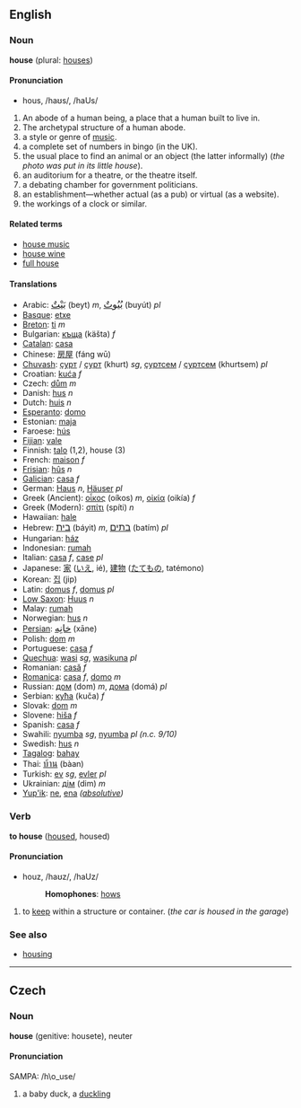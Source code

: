 ==English==

===Noun===
'''house''' (plural: [[house]]s)

====Pronunciation====
*hous, /haʊs/, /haUs/

#An abode of a human being, a place that a human built to live in.
#The archetypal structure of a human abode.
#a style or genre of [[music]].
#a complete set of numbers in bingo (in the UK).
#the usual place to find an animal or an object (the latter informally) (''the photo was put in its little house'').
#an auditorium for a theatre, or the theatre itself.
#a debating chamber for government politicians.
#an establishment—whether actual (as a pub) or virtual (as a website).
#the workings of a clock or similar.

====Related terms====
*[[house music]]
*[[house wine]]
*[[full house]]

====Translations====
*Arabic: <big>[[بيت|بَيْتٌ]]</big> (beyt) ''m'', <big>[[بيوت|بُيُوتٌ]]</big> (buyút) ''pl''
*[[Basque]]: [[etxe]]
*[[Breton]]: [[ti]] ''m''
*Bulgarian: [[къща]] (käšta) ''f''
*[[Catalan]]: [[casa]]
*Chinese: [[房屋]] (fáng wū)
*[[Chuvash]]: [[ҫурт]] / [[ҫурт|çурт]] (khurt) ''sg'', [[ҫурт|ҫуртсем]] / [[ҫурт|çуртсем]] (khurtsem) ''pl''
*Croatian: [[kuća]] ''f''
*Czech: [[dům]] ''m''
*Danish: [[hus]] ''n''
*Dutch: [[huis]] ''n''
*[[Esperanto]]: [[domo]] 
*Estonian: [[maja]]
*Faroese: [[hús]]
*[[Fijian]]: [[vale]]
*Finnish: [[talo]] (1,2), house (3)
*French: [[maison]] ''f''
*[[Frisian]]: [[hûs]] ''n''
*[[Galician]]: [[casa]] ''f''
*German: [[Haus]] ''n'', [[Häuser]] ''pl''
*Greek (Ancient): [[οἶκος]] (oíkos) ''m'', [[οἰκία]] (oikía) ''f''
*Greek (Modern): [[σπίτι]] (spíti) ''n''
*Hawaiian: [[hale]]
*Hebrew: <big>[[בית]]</big> (báyit) ''m'', <big>[[בתים]]</big> (batím) ''pl''
*Hungarian: [[ház]]
*Indonesian: [[rumah]]
*Italian: [[casa]] ''f'', [[case]] ''pl''
*Japanese: [[家]] ([[いえ]], ié), [[建物]] ([[たてもの]], tatémono)
*Korean: [[집]] (jip)
*Latin: [[domus]] ''f'', [[domus]] ''pl''
*[[Low Saxon]]: [[Huus]] ''n''
*Malay: [[rumah]]
*Norwegian: [[hus]] ''n''
*[[Persian]]: <big>[[خانه|خانِه]]</big> (xāne)
*Polish: [[dom]] ''m''
*Portuguese: [[casa]] ''f''
*[[Quechua]]: [[wasi]] ''sg'', [[wasikuna]] ''pl''
*Romanian: [[casă]] ''f''
*[[Romanica]]: [[casa]] ''f'', [[domo]] ''m''
*Russian: [[дом]] (dom) ''m'', [[дома]] (domá) ''pl''
*Serbian: [[кућа]] (kuča) ''f''
*Slovak: [[dom]] ''m''
*Slovene: [[hiša]] ''f''
*Spanish: [[casa]] ''f''
*Swahili: [[nyumba]] ''sg'', [[nyumba]] ''pl (n.c. 9/10)''
*Swedish: [[hus]] ''n''
*[[Tagalog]]: [[bahay]]
*Thai: <big>[[บ้าน]]</big> (bàan)
*Turkish: [[ev]] ''sg'', [[evler]] ''pl''
*Ukrainian: [[дім]] (dim) ''m''
*[[Yup'ik]]: [[ne]], [[ena]] ''([[absolutive]])''

===Verb===
'''to house''' ([[housed]], housed)

====Pronunciation====
*houz, /haʊz/, /haUz/
*:'''Homophones''': [[hows]]

#to [[keep]] within a structure or container. (''the car is housed in the garage'')

===See also===
*[[housing]]

----

==Czech==
===Noun===
'''house''' (genitive: housete), neuter

====Pronunciation====
SAMPA: /h\o_use/

# a baby duck, a [[duckling]]